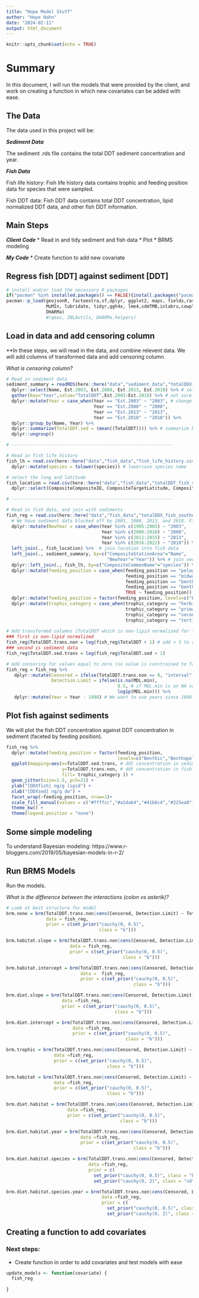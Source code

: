 ```yaml
---
title: "Hope Model Stuff"
author: "Hope Hahn"
date: "2024-02-11"
output: html_document
---
```


```r
knitr::opts_chunk$set(echo = TRUE)
```

# Summary

In this document, I will run the models that were provided by the client, and work on creating a function in which new covariates can be added with ease.

## The Data

The data used in this project will be:

***Sediment Data***

The sediment .rds file contains the total DDT sediment concentration and year. 

***Fish Data***

Fish life history:
Fish life history data contains trophic and feeding position data for species that were sampled. 

Fish DDT data:
Fish DDT data contains total DDT concentration, lipid normalized DDT data, and other fish DDT information.

## Main Steps
***Client Code***
* Read in and tidy sediment and fish data
* Plot 
* BRMS modeling

***My Code***
* Create function to add new covariate

## Regress fish [DDT] against sediment [DDT]

```r
# install and/or load the necessary R packages
if("pacman" %in% installed.packages() == FALSE){install.packages("pacman")}
pacman::p_load(geojsonR, factoextra,sf,dplyr, ggplot2, maps, fields,raster, 
               MuMIn, lubridate, tidyr,ggh4x, lme4,sdmTMB,inlabru,cowplot,marmap,sjPlot, tidyverse, plyr, tidybayes, brms, bayesplot, loo,ggeffects,
               DHARMa)
               #rgeos, INLAutils, DHARMa.helpers)
```

## Load in data and add censoring column

**In these steps, we will read in the data, and combine relevent data. We will add columns of transformed data and add censoring column.

*What is censoring column?*

```r
# Read in sediment data 
sediment_summary = readRDS(here::here("data","sediment_data","totalDDX_sediment_zone_summary.rds")) %>%
  dplyr::select(Name, Est.2003, Est.2008, Est.2013, Est.2018) %>% # select relevant columns
  gather(key="Year",value="TotalDDT",Est.2003:Est.2018) %>% # not sure what this does
  dplyr::mutate(Year = case_when(Year == "Est.2003" ~ "2003", # change column names?
                                 Year == "Est.2008" ~ "2008",
                                 Year == "Est.2013" ~ "2013",
                                 Year == "Est.2018" ~ "2018")) %>% 
  dplyr::group_by(Name, Year) %>% 
  dplyr::summarize(TotalDDT.sed = (mean((TotalDDT)))) %>% # summarize by name and year
  dplyr::ungroup() 

# -------------------------------------------------------------

# Read in fish life history 
fish_lh = read.csv(here::here("data","fish_data","fish_life_history.csv")) %>% 
  dplyr::mutate(species = tolower(species)) # lowercase species name

# select the long and latitude
fish_location = read.csv(here::here("data","fish_data","totalDDT_fish_southernCA.csv")) %>% 
  dplyr::select(CompositeCompositeID, CompositeTargetLatitude, CompositeTargetLongitude) 

# -------------------------------------------------------------

# Read in fish data, and join with sediments 
fish_reg = read.csv(here::here("data","fish_data","totalDDX_fish_southernCA.csv")) %>% # Read in fish DDT values 
  # We have sediment data blocked off by 2003, 2008, 2013, and 2018. Figure out what (continous) fish years go with which sediment years. 
  dplyr::mutate(NewYear = case_when(Year %in% c(1995:2005) ~ "2003", 
                                    Year %in% c(2006:2010) ~ "2008", 
                                    Year %in% c(2011:2015) ~ "2013", 
                                    Year %in% c(2016:2022) ~ "2018")) %>% 
  left_join(., fish_location) %>%  # join location into fish data
  left_join(., sediment_summary, by=c("CompositeStationArea"="Name", 
                                      "NewYear"="Year")) %>% # join sediment data
  dplyr::left_join(., fish_lh, by=c("CompositeCommonName"="species")) %>%  # join fish life history
  dplyr::mutate(feeding_position = case_when(feeding_position == "pelagic" ~ "Pelagic", 
                                             feeding_position == "midwater" ~ "Midwater",
                                             feeding_position == "benthopelagic " ~ "Benthopelagic",
                                             feeding_position == "benthic" ~ "Benthic", 
                                             TRUE ~ feeding_position)) %>% 
  dplyr::mutate(feeding_position = factor(feeding_position, levels=c("Pelagic","Midwater","Benthopelagic","Benthic"))) %>% 
  dplyr::mutate(trophic_category = case_when(trophic_category == "herbivore" ~ "Herbivore",
                                             trophic_category == "primary_carnivore" ~ "Primary Carnivore",
                                             trophic_category == "secondary_carnivore" ~ "Secondary Carnivore",
                                             trophic_category == "tertiary_carnivore" ~ "Tertiary Carnivore")) 
  
# Add transformed columns (TotalDDT which is non-lipid normalized for fish)
### first is non-lipid normalized
fish_reg$TotalDDT.trans.non = log(fish_reg$TotalDDT + 1) # add + 1 to account for 0 values
### second is sediment data
fish_reg$TotalDDT.sed.trans = log(fish_reg$TotalDDT.sed + 1) 

# Add censoring for values equal to zero (so value is constrained to fall between zero and MDL)
fish_reg = fish_reg %>% 
   dplyr::mutate(Censored = ifelse(TotalDDT.trans.non == 0, "interval","none"), 
                 Detection.Limit = ifelse(is.na(MDL.min), 
                                          0.5, # if MDL.min is an NA value fill with this value
                                          log1p(MDL.min))) %>% 
   dplyr::mutate(Year = Year - 1998) # We want to use years since 1998 

```

## Plot fish against sediments 

We will plot the fish DDT concentration against DDT concentration in sediment (faceted by feeding position).

```r
fish_reg %>% 
  dplyr::mutate(feeding_position = factor(feeding_position, 
                                          levels=c("Benthic","Benthopelagic","Midwater","Pelagic"))) %>% 
  ggplot(mapping=aes(x=TotalDDT.sed.trans, # ddt concentration in sediment 
                     y=TotalDDT.trans.non, # ddt concentration in fish
                     fill= trophic_category )) +
  geom_jitter(size=1.5, pch=21) +
  ylab("[DDXfish] ng/g lipid") +
  xlab("[DDXsed] ng/g dw") +
  facet_wrap(~feeding_position, nrow=1)+
  scale_fill_manual(values = c("#ffffcc","#a1dab4","#41b6c4","#225ea8"), name="Diet")+
  theme_bw() +
  theme(legend.position = "none")
```

## Some simple modeling 

To understand Bayesian modeling: https://www.r-bloggers.com/2019/05/bayesian-models-in-r-2/

## Run BRMS Models 

Run the models.

*What is the difference between the interactions (colon vs asterik)?*

```r
# Look at best structure for model 
brm.none = brm(TotalDDT.trans.non|cens(Censored, Detection.Limit) ~ TotalDDT.sed.trans, 
               data = fish_reg, 
               prior = c(set_prior("cauchy(0, 0.5)", 
                                   class = "b")))

brm.habitat.slope = brm(TotalDDT.trans.non|cens(Censored, Detection.Limit) ~ TotalDDT.sed.trans + TotalDDT.sed.trans:feeding_position, 
                        data = fish_reg, 
                        prior = c(set_prior("cauchy(0, 0.5)", 
                                            class = "b")))

brm.habitat.intercept = brm(TotalDDT.trans.non|cens(Censored, Detection.Limit) ~ TotalDDT.sed.trans + feeding_position, 
                            data =  fish_reg, 
                            prior = c(set_prior("cauchy(0, 0.5)", 
                                                class = "b")))

brm.diet.slope = brm(TotalDDT.trans.non|cens(Censored, Detection.Limit) ~ TotalDDT.sed.trans + TotalDDT.sed.trans:trophic_category, 
                     data =fish_reg, 
                     prior = c(set_prior("cauchy(0, 0.5)", 
                                         class = "b")))

brm.diet.intercept = brm(TotalDDT.trans.non|cens(Censored, Detection.Limit) ~ TotalDDT.sed.trans + trophic_category, 
                         data =fish_reg, 
                         prior = c(set_prior("cauchy(0, 0.5)", 
                                             class = "b")))

brm.trophic = brm(TotalDDT.trans.non|cens(Censored, Detection.Limit) ~ TotalDDT.sed.trans * trophic_category, 
                  data =fish_reg, 
                  prior = c(set_prior("cauchy(0, 0.5)", 
                                      class = "b")))

brm.habitat = brm(TotalDDT.trans.non|cens(Censored, Detection.Limit) ~ TotalDDT.sed.trans * feeding_position, 
                  data =fish_reg, 
                  prior = c(set_prior("cauchy(0, 0.5)", 
                                      class = "b")))

brm.diet.habitat = brm(TotalDDT.trans.non|cens(Censored, Detection.Limit) ~ TotalDDT.sed.trans * trophic_category + TotalDDT.sed.trans * feeding_position, 
                       data =fish_reg, 
                       prior = c(set_prior("cauchy(0, 0.5)", 
                                           class = "b")))

brm.diet.habitat.year = brm(TotalDDT.trans.non|cens(Censored, Detection.Limit) ~ TotalDDT.sed.trans * trophic_category + TotalDDT.sed.trans * feeding_position + Year, 
                            data =fish_reg, 
                            prior = c(set_prior("cauchy(0, 0.5)", 
                                                class = "b")))

brm.diet.habitat.species = brm(TotalDDT.trans.non|cens(Censored, Detection.Limit) ~ TotalDDT.sed.trans * trophic_category + TotalDDT.sed.trans * feeding_position  + (1|CompositeCommonName), 
                               data =fish_reg, 
                               prior = c(
                                 set_prior("cauchy(0, 0.5)", class = "b"),   
                                 set_prior("cauchy(0, 2)", class = "sd")))

brm.diet.habitat.species.year = brm(TotalDDT.trans.non|cens(Censored, Detection.Limit) ~ TotalDDT.sed.trans * trophic_category + TotalDDT.sed.trans * feeding_position + Year + (1|CompositeCommonName), 
                                    data =fish_reg, 
                                    prior = c(
                                      set_prior("cauchy(0, 0.5)", class = "b"),   
                                      set_prior("cauchy(0, 2)", class = "sd")))
```


## Creating a function to add covariates 

### Next steps:

* Create function in order to add covariates and test models with ease

```r
update_models <- function(covariate) {
  fish_reg
  
}
```

